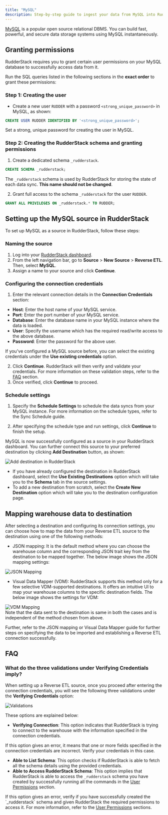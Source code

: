 ```yaml
---
title: "MySQL"
description: Step-by-step guide to ingest your data from MySQL into RudderStack.
---
```


[MySQL](https://www.mysql.com/) is a popular open source relational DBMS. You can build fast, powerful, and secure data storage systems using MySQL instantaneously.

## Granting permissions

RudderStack requires you to grant certain user permissions on your MySQL database to successfully access data from it.

Run the SQL queries listed in the following sections in the  **exact order** to grant these permissions:

### Step 1: Creating the user

- Create a new user `RUDDER` with a password `<strong_unique_password>` in MySQL, as shown:

```sql
CREATE USER RUDDER IDENTIFIED BY '<strong_unique_password>';
```

<div class="warningBlock">
Set a strong, unique password for creating the user in MySQL.
</div>

### Step 2: Creating the RudderStack schema and granting permissions

1. Create a dedicated schema `_rudderstack`.

```sql
CREATE SCHEMA _rudderstack;
```

<div class="warningBlock">
The <code class="inline-code">_rudderstack</code> schema is used by RudderStack for storing the state of each data sync. <strong>This name should not be changed</strong>.
</div>

2. Grant full access to the schema `_rudderstack` for the user `RUDDER`.

```sql
GRANT ALL PRIVILEGES ON _rudderstack.* TO RUDDER;
```

## Setting up the MySQL source in RudderStack

To set up MySQL as a source in RudderStack, follow these steps:

### Naming the source

1. Log into your [RudderStack dashboard](https://app.rudderstack.com/).
2. From the left navigation bar, go to **Source** > **New Source** > **Reverse ETL**.  Then, select **MySQL**.
3. Assign a name to your source and click **Continue**.

### Configuring the connection credentials

1. Enter the relevant connection details in the **Connection Credentials** section:

* **Host**: Enter the host name of your MySQL service.
* **Port**: Enter the port number of your MySQL service.
* **Database**: Enter the database name in your MySQL instance where the data is loaded.
* **User**: Specify the username which has the required read/write access to the above database.
* **Password**: Enter the password for the above user.

<div class="infoBlock">
If you've configured a MySQL source before, you can select the existing credentials under the <strong>Use existing credentials</strong> option.
</div>

2. Click **Continue**. RudderStack will then verify and validate your credentials. For more information on these validation steps, refer to the <a href="#faq">FAQ</a> section.
3. Once verified, click **Continue** to proceed.

### Schedule settings

1. Specify the **Schedule Settings** to schedule the data syncs from your MySQL instance. For more information on the schedule types, refer to the <Link to="/sources/reverse-etl/common-settings/sync-schedule-settings/">Sync Schedule</Link> guide.

2. After specifying the schedule type and run settings, click **Continue** to finish the setup.

MySQL is now successfully configured as a source in your RudderStack dashboard. You can further connect this source to your preferred destination by clicking **Add Destination** button, as shown:

<img src="../../assets/warehouse-actions-sources/add-destination.png" alt="Add destination in RudderStack" />

<div class="infoBlock">
<ul><li>If you have already configured the destination in RudderStack dashboard, select the <strong>Use Existing Destinations</strong> option which will take you to the <strong>Schema</strong> tab in the source settings.</li>
<li>To add a new destination from scratch, select the <strong>Create New Destination</strong> option which will take you to the destination configuration page.</li>
</ul>
</div>

## Mapping warehouse data to destination

After selecting a destination and configuring its connection settings, you can choose how to map the data from your Reverse ETL source to the destination using one of the following methods:

- <Link to="/sources/reverse-etl/common-settings/importing-data-using-tables/">JSON mapping</Link>: It is the default method where you can choose the warehouse column and the corresponding JSON trait key from the destination to be mapped together. The below image shows the JSON mapping settings:

<img src="../../assets/warehouse-actions-sources/json-mapping.png" alt="JSON Mapping" />

- <Link to="/sources/reverse-etl/features/visual-data-mapper/">Visual Data Mapper (VDM)</Link>: RudderStack supports this method only for a few selective <Link to="/sources/reverse-etl/features/visual-data-mapper/#supported-destinations">VDM-supported destinations</Link>. It offers an intuitive UI to map your warehouse columns to the specific destination fields. The below image shows the settings for VDM:

<img src="../../assets/warehouse-actions-sources/vdm-mapping.png" alt="VDM Mapping" />

<div class="infoBlock">
Note that the data sent to the destination is same in both the cases and is independent of the method chosen from above.
</div>

Further, refer to the <Link to="">JSON mapping</Link> or <Link to="/sources/reverse-etl/features/visual-data-mapper/">Visual Data Mapper</Link> guide for further steps on specifying the data to be imported and establishing a Reverse ETL connection successfully.

## FAQ

### What do the three validations under Verifying Credentials imply?

When setting up a Reverse ETL source, once you proceed after entering the connection credentials, you will see the following three validations under the **Verifying Credentials** option:

<img src="../../assets/warehouse-actions-sources/validations.png" alt="Validations" />

These options are explained below:

* **Verifying Connection**: This option indicates that RudderStack is trying to connect to the warehouse with the information specified in the connection credentials. 

<div class="warningBlock">

If this option gives an error, it means that one or more fields specified in the connection credentials are incorrect. Verify your credentials in this case.
</div>

* **Able to List Schema**: This option checks if RudderStack is able to fetch all the schema details using the provided credentials. 
* **Able to Access RudderStack Schema**: This option implies that RudderStack is able to access the `_rudderstack` schema you have created by successfully running all the commands in the [User Permissions](#step-2-creating-the-rudderstack-schema-and-granting-permissions) section. 

<div class="warningBlock">
If this option gives an error, verify if you have successfully created the `_rudderstack` schema and given RudderStack the required permissions to access it. For more information, refer to the <a href="#step-2-creating-the-rudderstack-schema-and-granting-permissions">User Permissions</a> sections.
</div>


